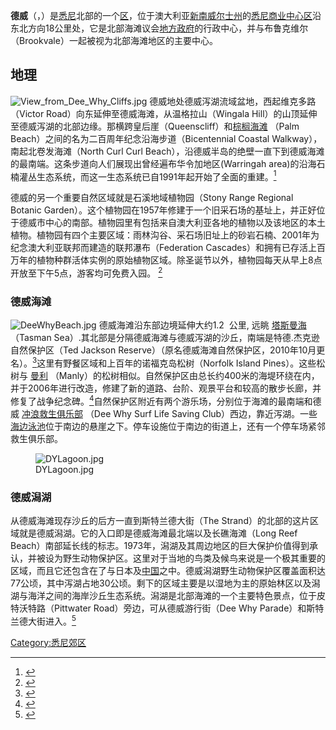 {{citation style|time=2016-10-12T09:31:32+00:00}}
{{copyedit|time=2016-10-12T09:31:32+00:00}}
'''德威'''（{{lang-en|Dee Why}}，{{IPAc-en|d|iː|ˈ|w|aɪ}}）是[[悉尼|悉尼]]北部的一个[[区|区]]，位于澳大利亚[[新南威尔士州|新南威尔士州]]的[[悉尼商业中心区|悉尼商业中心区]]沿东北方向18公里处，它是北部海滩议会[[地方政府|地方政府]]的行政中心，并与布鲁克维尔（Brookvale）一起被视为北部海滩地区的主要中心。

== 地理 ==
[[File:View_from_Dee_Why_Cliffs.jpg|thumb]] 
德威地处德威泻湖流域盆地，西起维克多路（Victor Road）向东延伸至德威海滩，从温格拉山（Wingala Hill）的山顶延伸至德威泻湖的北部边缘。那横跨皇后崖（Queenscliff）和[[棕榈海滩,_新南威尔士州|棕榈海滩]] （Palm Beach）之间的名为二百周年纪念沿海步道（Bicentennial Coastal Walkway），南起北卷发海滩（North Curl Curl Beach），沿德威半岛的绝壁一直下到德威海滩的最南端。这条步道向人们展现出曾经遍布华令加地区(Warringah area)的沿海石楠灌丛生态系统，而这一生态系统已自1991年起开始了全面的重建。<ref>{{cite web |url=http://www.warringah.nsw.gov.au/environment/DeeWhyHeadlandEscarpment.aspx |title=Dee Why Headland/Escarpment |accessdate=11 November 2008 |date=20 December 2007 |work=Warringah Online |publisher=Warringah Council |archive-date=2012-03-22 |archive-url=https://web.archive.org/web/20120322030619/http://www.warringah.nsw.gov.au/environment/DeeWhyHeadlandEscarpment.aspx |dead-url=no }}</ref>

德威的另一个重要自然区域就是石溪地域植物园（Stony Range Regional Botanic Garden）。这个植物园在1957年修建于一个旧采石场的基址上，并正好位于德威市中心的南部。植物园里有包括来自澳大利亚各地的植物以及该地区的本土植物。植物园有四个主要区域：雨林沟谷、采石场旧址上的砂岩石楠、2001年为纪念澳大利亚联邦而建造的联邦瀑布（Federation Cascades）和拥有已存活上百万年的植物种群活体实例的原始植物区域。除圣诞节以外，植物园每天从早上8点开放至下午5点，游客均可免费入园。
<ref>{{cite web|title=Stony Range Regional Botanic Garden|url=http://www.warringah.nsw.gov.au/play/stony-range-regional-botanic-garden|website=Warringah Council|publisher=Warringah Council|accessdate=13 April 2015|archive-date=2016-12-11|archive-url=https://web.archive.org/web/20161211051056/http://www.warringah.nsw.gov.au/play/stony-range-regional-botanic-garden|dead-url=no}}</ref>

===德威海滩===
[[File:DeeWhyBeach.jpg|thumb]] 
德威海滩沿东部边境延伸大约1.2  公里, 远眺 [[塔斯曼海|塔斯曼海]] （Tasman Sea）.其北部是分隔德威海滩与德威泻湖的沙丘，南端是特德.杰克逊自然保护区（Ted Jackson Reserve）（原名德威海滩自然保护区，2010年10月更名）。<ref>{{cite web |url=http://www.warringah.nsw.gov.au/news_events/documents/MediaReleaseTedJacksonReserve.pdf |title=Ted Jackson is remembered |accessdate=16 November 2010 |date=19 October 2010 |format=PDF |work=Media Release |publisher=Warringah Council |archive-date=2011-03-23 |archive-url=https://web.archive.org/web/20110323133249/http://www.warringah.nsw.gov.au/news_events/documents/MediaReleaseTedJacksonReserve.pdf |dead-url=no }}</ref>这里有野餐区域和上百年的诺福克岛松树（Norfolk Island Pines）。这些松树与 [[曼利,_新南威尔士州|曼利]] （Manly）的松树相似。自然保护区由总长约400米的海堤环绕在内，并于2006年进行改造，修建了新的道路、台阶、观景平台和较高的散步长廊，并修复了战争纪念碑。<ref>{{cite web |url=http://www.warringah.nsw.gov.au/council_then/documents/IHAP_2006041232.pdf |title=RESERVE THE STRAND DEE WHY - CONSTRUCTION OF TIMBER DECK, NEW PAVED PROMENADE AND ASSOCIATED LANDSCAPE WORKS |accessdate=16 November 2010 |date=13 December 2006 |format=PDF |work=Report to Independent Hearing & Assessment Panel Meeting on 12 April 2006 |publisher=Warringah Council |archive-date=2011-03-17 |archive-url=https://web.archive.org/web/20110317132204/http://www.warringah.nsw.gov.au/council_then/documents/IHAP_2006041232.pdf |dead-url=no }}</ref>自然保护区附近有两个游乐场，分别位于海滩的最南端和德威 [[冲浪救生俱乐部|冲浪救生俱乐部]] （Dee Why Surf Life Saving Club）西边，靠近泻湖。一些[[游泳池#Types|海边泳池]]位于南边的悬崖之下。停车设施位于南边的街道上，还有一个停车场紧邻救生俱乐部。

[[File:DYLagoon.jpg|thumb]]

===德威潟湖===
从德威海滩现存沙丘的后方一直到斯特兰德大街（The Strand）的北部的这片区域就是德威潟湖。它的入口即是德威海滩最北端以及长礁海滩（Long Reef Beach）南部延长线的标志。1973年，潟湖及其周边地区的巨大保护价值得到承认，并被设为野生动物保护区。这里对于当地的鸟类及候鸟来说是一个极其重要的区域，而且它还包含在了与日本及[[中国-澳大利亚候鸟协议|中国]]之中。德威潟湖野生动物保护区覆盖面积达77公顷，其中泻湖占地30公顷。剩下的区域主要是以湿地为主的原始林区以及潟湖与海洋之间的海岸沙丘生态系统。潟湖是北部海滩的一个主要特色景点，位于皮特沃特路（Pittwater Road）旁边，可从德威游行街（Dee Why Parade）和斯特兰德大街进入。<ref>{{cite web |url=http://www.warringah.nsw.gov.au/environment/DeeWhyLagoonWildlifeRefuge.aspx |title=Dee Why Lagoon Wildlife Reserve |accessdate=11 November 2008 |date=21 December 2007 |work=Warringah Online |publisher=Warringah Council |archive-date=2012-11-16 |archive-url=https://web.archive.org/web/20121116023126/http://www.warringah.nsw.gov.au/environment/DeeWhyLagoonWildlifeRefuge.aspx |dead-url=no }}</ref>

[[Category:悉尼郊区|Category:悉尼郊区]]